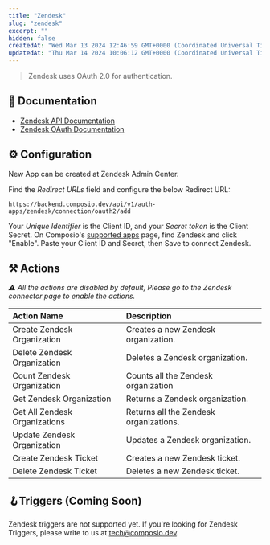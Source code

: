 ```yaml
---
title: "Zendesk"
slug: "zendesk"
excerpt: ""
hidden: false
createdAt: "Wed Mar 13 2024 12:46:59 GMT+0000 (Coordinated Universal Time)"
updatedAt: "Thu Mar 14 2024 10:06:12 GMT+0000 (Coordinated Universal Time)"
---
```

> Zendesk uses OAuth 2.0 for authentication.

## 📔 Documentation

- [Zendesk API Documentation](https://developer.zendesk.com/documentation/)
- [Zendesk OAuth Documentation](https://developer.zendesk.com/api-reference/sales-crm/authentication/introduction/#application-registration)

## ⚙️ Configuration

<Tip>
New App can be created at Zendesk Admin Center.
</Tip>

Find the _Redirect URLs_ field and configure the below Redirect URL:

```
https://backend.composio.dev/api/v1/auth-apps/zendesk/connection/oauth2/add
```

Your _Unique Identifier_ is the Client ID, and your _Secret token_ is the Client Secret. On Composio's [supported apps](https://app.composio.dev/apps) page, find Zendesk and click "Enable". Paste your Client ID and Secret, then Save to connect Zendesk.

## ⚒️ Actions

_⚠️ All the actions are disabled by default, Please go to the Zendesk connector page to enable the actions._

| Action Name                   | Description                            |
| :---------------------------- | :------------------------------------- |
| Create Zendesk Organization   | Creates a new Zendesk organization.    |
| Delete Zendesk Organization   | Deletes a Zendesk organization.        |
| Count Zendesk Organization    | Counts all the Zendesk organization    |
| Get Zendesk Organization      | Returns a Zendesk organization.        |
| Get All Zendesk Organizations | Returns all the Zendesk organizations. |
| Update Zendesk Organization   | Updates a Zendesk organization.        |
| Create Zendesk Ticket         | Creates a new Zendesk ticket.          |
| Delete Zendesk Ticket         | Deletes a new Zendesk ticket.          |

## 🪝Triggers (Coming Soon)

Zendesk triggers are not supported yet. If you're looking for Zendesk Triggers, please write to us at [tech@composio.dev](mailto:tech@composio.dev).
